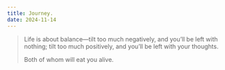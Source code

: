 ```yaml
---
title: Journey.
date: 2024-11-14
---
```


> Life is about balance—tilt too much negatively, and you’ll be left with nothing; tilt too much positively, and you’ll be left with your thoughts.
>
> Both of whom will eat you alive.